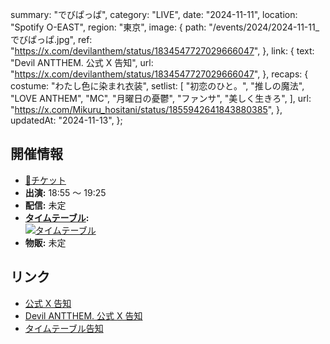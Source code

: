   summary: "でびぱっぱ",
  category: "LIVE",
  date: "2024-11-11",
  location: "Spotify O-EAST",
  region: "東京",
  image: {
    path: "/events/2024/2024-11-11_でびぱっぱ.jpg",
    ref: "https://x.com/devilanthem/status/1834547727029666047",
  },
  link: {
    text: "Devil ANTTHEM. 公式 X 告知",
    url: "https://x.com/devilanthem/status/1834547727029666047",
  },
  recaps: {
    costume: "わたし色に染まれ衣装",
    setlist: [
      "初恋のひと。",
      "推しの魔法",
      "LOVE ANTHEM",
      "MC",
      "月曜日の憂鬱",
      "ファンサ",
      "美しく生きろ",
    ],
    url: "https://x.com/Mikuru_hositani/status/1855942641843880385",
  },
  updatedAt: "2024-11-13",
};

## 開催情報

- [🎫チケット](https://ticketvillage.jp/events/13067)
- **出演:** 18:55 〜 19:25
- **配信:** 未定
- **[タイムテーブル](https://x.com/devilanthem/status/1850840049337688381):**<br/>
  [![タイムテーブル](/events/2024/2024-11-11_でびぱっぱ_タイムテーブル.jpg)](/events/2024/2024-11-11_でびぱっぱ_タイムテーブル.jpg)
- **物販:** 未定

## リンク

- [公式 X 告知](https://x.com/takanenofficial/status/1838443314892411325)
- [Devil ANTTHEM. 公式 X 告知](https://x.com/devilanthem/status/1834547727029666047)
- [タイムテーブル告知](https://x.com/devilanthem/status/1850840049337688381)
